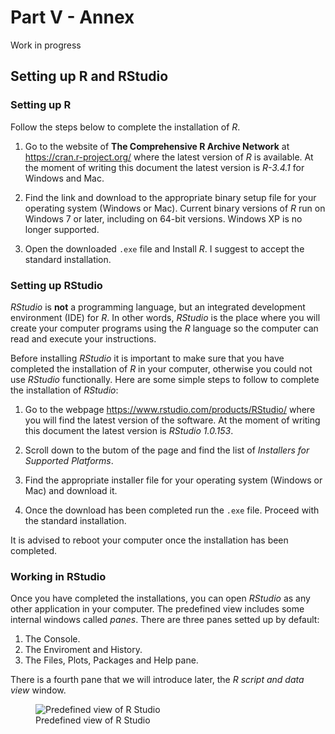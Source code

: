 # Part V - Annex {#Annex}

Work in progress

## Setting up R and RStudio {#SetupR}

### Setting up R

Follow the steps below to complete the installation of *R*.

1) Go to the website of **The Comprehensive R Archive Network** at <https://cran.r-project.org/> where the latest version of *R* is available. At the moment of writing this document the latest version is *R-3.4.1* for Windows and Mac.

2) Find the link and download to the appropriate binary setup file for your operating system (Windows or Mac). Current binary versions of *R* run on Windows 7 or later, including on 64-bit versions. Windows XP is no longer supported.

3) Open the downloaded `.exe` file and Install *R*. I suggest to accept the standard installation.

### Setting up RStudio

*RStudio* is **not** a programming language, but an integrated development environment (IDE) for *R*. In other words, *RStudio* is the place where you will create your computer programs using the *R* language so the computer can read and execute your instructions.

Before installing *RStudio* it is important to make sure that you have completed the installation of *R* in your computer, otherwise you could not use *RStudio* functionally. Here are some simple steps to follow to complete the installation of *RStudio*:

1) Go to the webpage <https://www.rstudio.com/products/RStudio/> where you will find the latest version of the software. At the moment of writing this document the latest version is *RStudio 1.0.153*.

2) Scroll down to the butom of the page and find the list of *Installers for Supported Platforms*. 

3) Find the appropriate installer file for your operating system (Windows or Mac) and download it.

4) Once the download has been completed run the `.exe` file. Proceed with the standard installation.

It is advised to reboot your computer once the installation has been completed.

### Working in RStudio

Once you have completed the installations, you can open *RStudio* as any other application in your computer. The predefined view includes some internal windows called *panes*. There are three panes setted up by default:

1. The Console.
2. The Enviroment and History.
3. The Files, Plots, Packages and Help pane.

There is a fourth pane that we will introduce later, the *R script and data view* window.

![Predefined view of R Studio](./figures/Fig_1_1_Predefined_view_of_RStudio.png)
